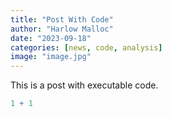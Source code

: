 ```yaml
---
title: "Post With Code"
author: "Harlow Malloc"
date: "2023-09-18"
categories: [news, code, analysis]
image: "image.jpg"
---
```


This is a post with executable code.

```r
1 + 1
```
